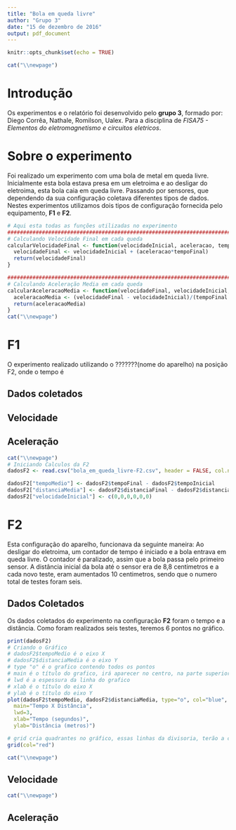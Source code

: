 ```yaml
---
title: "Bola em queda livre"
author: "Grupo 3"
date: "15 de dezembro de 2016"
output: pdf_document
---
```


```r
knitr::opts_chunk$set(echo = TRUE)
```

```r
cat("\\newpage")
```
# Introdução

Os experimentos e o relatório foi desenvolvido pelo **grupo 3**, formado por: Diego Corrêa, Nathale, Romilson, Ualex. Para a disciplina de *FISA75 - Elementos do eletromagnetismo e circuitos eletricos*. 

# Sobre o experimento

Foi realizado um experimento com uma bola de metal em queda livre. Inicialmente esta bola estava presa em um eletroima e ao desligar do eletroima, esta bola caia em queda livre. Passando por sensores, que dependendo da sua configuração coletava diferentes tipos de dados.
Nestes experimentos utilizamos dois tipos de configuração fornecida pelo equipamento, **F1** e **F2**.


```r
# Aqui esta todas as funções utilizadas no experimento
#############################################################################################
# Calculando Velocidade Final em cada queda
calcularVelocidadeFinal <- function(velocidadeInicial, aceleracao, tempoFinal){
  velocidadeFinal <- velocidadeInicial + (aceleracao*tempoFinal)
  return(velocidadeFinal)
}

#############################################################################################
# Calculando Aceleração Media em cada queda
calcularAceleracaoMedia <- function(velocidadeFinal, velocidadeInicial, tempoFinal, tempoInicial){
  aceleracaoMedia <- (velocidadeFinal - velocidadeInicial)/(tempoFinal - tempoInicial)
  return(aceleracaoMedia)
}
cat("\\newpage")
```
# F1

O experimento realizado utilizando o ???????(nome do aparelho) na posição F2, onde o tempo é 

## Dados coletados

## Velocidade

## Aceleração

```r
cat("\\newpage")
# Iniciando Calculos da F2
dadosF2 <- read.csv("bola_em_queda_livre-F2.csv", header = FALSE, col.names=c("tempoInicial","tempoFinal","distanciaInicial","distanciaFinal"))

dadosF2["tempoMedio"] <- dadosF2$tempoFinal - dadosF2$tempoInicial
dadosF2["distanciaMedia"] <- dadosF2$distanciaFinal - dadosF2$distanciaInicial
dadosF2["velocidadeInicial"] <- c(0,0,0,0,0,0)
```
# F2

Esta configuração do aparelho, funcionava da seguinte maneira:
Ao desligar do eletroima, um contador de tempo é iniciado e a bola entrava em queda livre. O contador é paralizado, assim que a bola passa pelo primeiro sensor. A distância inicial da bola até o sensor era de 8,8 centimetros e a cada novo teste, eram aumentados 10 centimetros, sendo que o numero total de testes foram seis.

## Dados Coletados

Os dados coletados do experimento na configuração **F2** foram o tempo e a distância. Como foram realizados seis testes, teremos 6 pontos no gráfico.

```r
print(dadosF2)
# Criando o Gráfico
# dadosF2$tempoMedio é o eixo X
# dadosF2$distanciaMedia é o eixo Y
# type "o" é o grafico contendo todos os pontos
# main é o título do grafico, irá aparecer no centro, na parte superior
# lwd é a espessura da linha do grafico
# xlab é o título do eixo X
# ylab é o título do eixo Y
plot(dadosF2$tempoMedio, dadosF2$distanciaMedia, type="o", col="blue", 
  main="Tempo X Distância",
  lwd=3,
  xlab="Tempo (segundos)",
  ylab="Distância (metros)")

# grid cria quadrantes no gráfico, essas linhas da divisoria, terão a cor vermelha
grid(col="red")
```


```r
cat("\\newpage")
```
## Velocidade


```r
cat("\\newpage")
```
## Aceleração